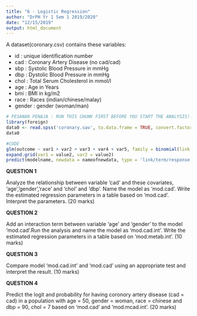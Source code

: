 ```yaml
---
title: "6 - Logistic Regression"
author: "DrPH Yr 1 Sem 1 2019/2020"
date: "12/15/2019"
output: html_document
---
```


A dataset(coronary.csv) contains these variables:

- id : unique identification number
- cad : Coronary Artery Disease (no cad/cad)
- sbp : Systolic Blood Pressure in mmHg
- dbp : Dystolic Blood Pressure in mmHg
- chol : Total Serum Cholesterol in mmol/l
- age : Age in Years
- bmi : BMI in kg/m2
- race : Races (indian/chinese/malay)
- gender : gender (woman/man)


```r
# PESANAN PENAJA : RUN THIS CHUNK FIRST BEFORE YOU START THE ANALYSIS!!
library(foreign)
data0 <- read.spss('coronary.sav', to.data.frame = TRUE, convert.factors = T)
data0
```

```r
#CODE
glm(outcome ~ var1 + var2 + var3 + var4 + var5, family = binomial(link = logit), data = dataset)
expand.grid(var1 = value2, var2 = value2)
predict(modelname, newdata = nameofnewdata, type = 'link/term/response')
```



**QUESTION 1**

Analyze the relationship between variable ‘cad’ and these covariates, ‘age’,’gender’,’race’ and ‘chol’ and 'dbp'. Name the model as ‘mod.cad’. Write the estimated regression parameters in a table based on ‘mod.cad’. Interpret the parameters. (20 marks)

**QUESTION 2**

Add an interaction term between variable ‘age’ and ‘gender’ to the model ‘mod.cad’.Run the analysis and name the model as ‘mod.cad.int’. Write the estimated regression parameters in a table based on ‘mod.metab.int’.
(10 marks)

**QUESTION 3**

Compare model ‘mod.cad.int’ and ‘mod.cad’ using an appropriate test and interpret the result. (10 marks)

**QUESTION 4**

Predict the logit and probability for having coronory artery disease (cad = cad) in a population with age = 50, gender = woman, race = chinese and dbp = 90, chol = 7 based on ‘mod.cad’ and ‘mod.mcad.int’. (20 marks)



































